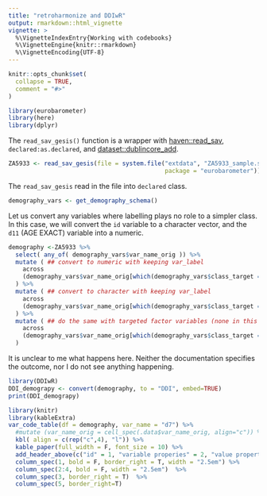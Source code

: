 ```yaml
---
title: "retroharmonize and DDIwR"
output: rmarkdown::html_vignette
vignette: >
  %\VignetteIndexEntry{Working with codebooks}
  %\VignetteEngine{knitr::rmarkdown}
  %\VignetteEncoding{UTF-8}
---
```



```r
knitr::opts_chunk$set(
  collapse = TRUE,
  comment = "#>"
)
```

```r
library(eurobarometer)
library(here)
library(dplyr)
```


The `read_sav_gesis()` function is a wrapper with [haven::read_sav](https://haven.tidyverse.org/reference/read_spss.html),  `declared:as.declared`, and [dataset::dublincore_add](https://dataset.dataobservatory.eu/reference/dublincore.html).


```r
ZA5933 <- read_sav_gesis(file = system.file("extdata", "ZA5933_sample.sav", 
                                            package = "eurobarometer"))
```

The `read_sav_gesis` read in the file into `declared` class.

```r
demography_vars <- get_demography_schema() 
```

Let us convert any variables where labelling plays no role to a simpler class. In this case, we will convert the `id` variable to a character vector, and the `d11` (AGE EXACT) variable into a numeric.

```r
demography <-ZA5933 %>%
  select( any_of( demography_vars$var_name_orig )) %>%
  mutate ( ## convert to numeric with keeping var_label
    across
    (demography_vars$var_name_orig[which(demography_vars$class_target == "numeric")], as_numeric)
  ) %>%
  mutate ( ## convert to character with keeping var_label
    across
    (demography_vars$var_name_orig[which(demography_vars$class_target == "character")], as.character)
  ) %>%
  mutate ( ## do the same with targeted factor variables (none in this example) 
    across
    (demography_vars$var_name_orig[which(demography_vars$class_target == "factor")], as.factor)
  ) 
```

It is unclear to me what happens here. Neither the documentation specifies the outcome, nor I do not see anything happening.

```r
library(DDIwR)
DDI_demograpy <- convert(demography, to = "DDI", embed=TRUE)
print(DDI_demograpy)
```


```r
library(knitr)
library(kableExtra)
var_code_table(df = demography, var_name = "d7") %>%
  #mutate (var_name_orig = cell_spec(.data$var_name_orig, align="c")) %>%
  kbl( align = c(rep("c",4), "l")) %>%
  kable_paper(full_width = F, font_size = 10) %>%
  add_header_above(c("id" = 1, "variable properies" = 2, "value properties" = 2)) %>%
  column_spec(1, bold = F, border_right = T, width = "2.5em") %>%
  column_spec(2:4, bold = F, width = "2.5em")  %>%
  column_spec(3, border_right = T)  %>%
  column_spec(5, border_right=T)
```

